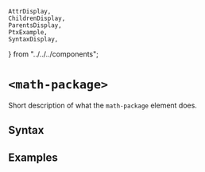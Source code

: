     AttrDisplay,
    ChildrenDisplay,
    ParentsDisplay,
    PtxExample,
    SyntaxDisplay,
} from "../../../components";

# `<math-package>`

Short description of what the `math-package` element does.

## Syntax

<SyntaxDisplay name="math-package" />

## Examples

    
